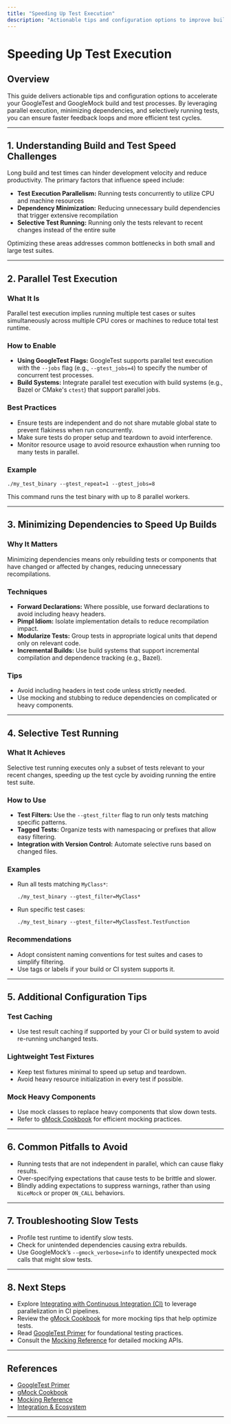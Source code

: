```yaml
---
title: "Speeding Up Test Execution"
description: "Actionable tips and configuration options to improve build and test speed, including parallel execution, minimizing dependencies, and selective test running."
---
```


# Speeding Up Test Execution

## Overview

This guide delivers actionable tips and configuration options to accelerate your GoogleTest and GoogleMock build and test processes. By leveraging parallel execution, minimizing dependencies, and selectively running tests, you can ensure faster feedback loops and more efficient test cycles.

---

## 1. Understanding Build and Test Speed Challenges

Long build and test times can hinder development velocity and reduce productivity. The primary factors that influence speed include:

- **Test Execution Parallelism:** Running tests concurrently to utilize CPU and machine resources
- **Dependency Minimization:** Reducing unnecessary build dependencies that trigger extensive recompilation
- **Selective Test Running:** Running only the tests relevant to recent changes instead of the entire suite

Optimizing these areas addresses common bottlenecks in both small and large test suites.

---

## 2. Parallel Test Execution

### What It Is

Parallel test execution implies running multiple test cases or suites simultaneously across multiple CPU cores or machines to reduce total test runtime.

### How to Enable

- **Using GoogleTest Flags:** GoogleTest supports parallel test execution with the `--jobs` flag (e.g., `--gtest_jobs=4`) to specify the number of concurrent test processes.
- **Build Systems:** Integrate parallel test execution with build systems (e.g., Bazel or CMake's `ctest`) that support parallel jobs.

### Best Practices

- Ensure tests are independent and do not share mutable global state to prevent flakiness when run concurrently.
- Make sure tests do proper setup and teardown to avoid interference.
- Monitor resource usage to avoid resource exhaustion when running too many tests in parallel.

### Example

```shell
./my_test_binary --gtest_repeat=1 --gtest_jobs=8
```

This command runs the test binary with up to 8 parallel workers.

---

## 3. Minimizing Dependencies to Speed Up Builds

### Why It Matters

Minimizing dependencies means only rebuilding tests or components that have changed or affected by changes, reducing unnecessary recompilations.

### Techniques

- **Forward Declarations:** Where possible, use forward declarations to avoid including heavy headers.
- **Pimpl Idiom:** Isolate implementation details to reduce recompilation impact.
- **Modularize Tests:** Group tests in appropriate logical units that depend only on relevant code.
- **Incremental Builds:** Use build systems that support incremental compilation and dependence tracking (e.g., Bazel).

### Tips

- Avoid including headers in test code unless strictly needed.
- Use mocking and stubbing to reduce dependencies on complicated or heavy components.

---

## 4. Selective Test Running

### What It Achieves

Selective test running executes only a subset of tests relevant to your recent changes, speeding up the test cycle by avoiding running the entire test suite.

### How to Use

- **Test Filters:** Use the `--gtest_filter` flag to run only tests matching specific patterns.
- **Tagged Tests:** Organize tests with namespacing or prefixes that allow easy filtering.
- **Integration with Version Control:** Automate selective runs based on changed files.

### Examples

- Run all tests matching `MyClass*`:
  ```shell
  ./my_test_binary --gtest_filter=MyClass*  
  ```

- Run specific test cases:
  ```shell
  ./my_test_binary --gtest_filter=MyClassTest.TestFunction
  ```

### Recommendations

- Adopt consistent naming conventions for test suites and cases to simplify filtering.
- Use tags or labels if your build or CI system supports it.

---

## 5. Additional Configuration Tips

### Test Caching

- Use test result caching if supported by your CI or build system to avoid re-running unchanged tests.

### Lightweight Test Fixtures

- Keep test fixtures minimal to speed up setup and teardown.
- Avoid heavy resource initialization in every test if possible.

### Mock Heavy Components

- Use mock classes to replace heavy components that slow down tests.
- Refer to [gMock Cookbook](https://google.github.io/googletest/gmock_cook_book.html#speed) for efficient mocking practices.

---

## 6. Common Pitfalls to Avoid

- Running tests that are not independent in parallel, which can cause flaky results.
- Over-specifying expectations that cause tests to be brittle and slower.
- Blindly adding expectations to suppress warnings, rather than using `NiceMock` or proper `ON_CALL` behaviors.

---

## 7. Troubleshooting Slow Tests

- Profile test runtime to identify slow tests.
- Check for unintended dependencies causing extra rebuilds.
- Use GoogleMock’s `--gmock_verbose=info` to identify unexpected mock calls that might slow tests.

---

## 8. Next Steps

- Explore [Integrating with Continuous Integration (CI)](https://google.github.io/googletest/guides/getting_started/integrating_with_ci) to leverage parallelization in CI pipelines.
- Review the [gMock Cookbook](https://google.github.io/googletest/gmock_cook_book.html) for more mocking tips that help optimize tests.
- Read [GoogleTest Primer](https://google.github.io/googletest/docs/primer.html) for foundational testing practices.
- Consult the [Mocking Reference](https://google.github.io/googletest/reference/mocking.html) for detailed mocking APIs.

---

## References

- [GoogleTest Primer](https://google.github.io/googletest/docs/primer.html)
- [gMock Cookbook](https://google.github.io/googletest/gmock_cook_book.html)
- [Mocking Reference](https://google.github.io/googletest/reference/mocking.html)
- [Integration & Ecosystem](https://google.github.io/googletest/overview/architecture-concepts/integration-ecosystem.html)

---